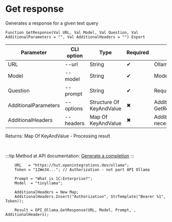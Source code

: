 ﻿---
sidebar_position: 2
description: Get response and other functions to work with Ollama in the Open Integration Package, a free open-source integration library for 1C:Enterprise 8, OneScript and CLI
keywords: [1C, 1С, 1С:Enterprise, 1С:Enterprise 8.3, API, Integration, Services, Exchange, OneScript, CLI, Ollama]
---


# Get response
 Generates a response for a given text query



`Function GetResponse(Val URL, Val Model, Val Question, Val AdditionalParameters = "", Val AdditionalHeaders = "") Export`

  | Parameter | CLI option | Type | Required | Description |
  |-|-|-|-|-|
  | URL | --url | String | &#x2714; | Ollama server URL |
  | Model | --model | String | &#x2714; | Models name |
  | Question | --prompt | String | &#x2714; | Request text |
  | AdditionalParameters | --options | Structure Of KeyAndValue | &#x2716; | Additional parameters. See GetRequestParametersStructure |
  | AdditionalHeaders | --headers | Map Of KeyAndValue | &#x2716; | Additional request headers, if necessary |

  
  Returns:  Map Of KeyAndValue - Processing result

<br/>

:::tip
Method at API documentation: [Generate a completion](https://github.com/ollama/ollama/blob/main/docs/api.md#generate-a-completion)
:::
<br/>


```bsl title="1C:Enterprise/OneScript code example"
    URL   = "https://hut.openintegrations.dev/ollama";
    Token = "12We34..."; // Authorization - not part API Ollama

    Prompt = "What is 1C:Enterprise?";
    Model  = "tinyllama";

    AdditionalHeaders = New Map;
    AdditionalHeaders.Insert("Authorization", StrTemplate("Bearer %1", Token));

    Result = OPI_Ollama.GetResponse(URL, Model, Prompt, , AdditionalHeaders);

    // With paramether

    Prompt = "Ollama is 22 years old and is busy saving the world. Respond using JSON";

    Format = OPI_Tools.JSONToStructure("
    |{
    |""type"": ""object"",
    |""properties"": {
    | ""age"": {
    | ""type"": ""integer""
    | },
    | ""available"": {
    | ""type"": ""boolean""
    | }
    |},
    |""required"": [
    | ""age"",
    | ""available""
    |]
    |}");

    AdditionalParameters = New Structure("format", Format);

    Result = OPI_Ollama.GetResponse(URL, Model, Prompt, AdditionalParameters, AdditionalHeaders);
```
 

 <Tabs>
  
    <TabItem value="bash" label="Bash" default>
        ```bash
            # JSON data can also be passed as a path to a .json file
            
            oint ollama GetResponse \
             --url "https://hut.openintegrations.dev/ollama" \
             --model "mario" \
             --prompt "How are you?" \
             --headers "{'Authorization':'***'}"
        ```
    </TabItem>
  
    <TabItem value="bat" label="CMD/Bat" default>
        ```batch
            :: JSON data can also be passed as a path to a .json file
            
            oint ollama GetResponse ^
             --url "https://hut.openintegrations.dev/ollama" ^
             --model "mario" ^
             --prompt "How are you?" ^
             --headers "{'Authorization':'***'}"
        ```
    </TabItem>
</Tabs>


```json title="Result"
{
 "model": "tinyllama",
 "created_at": "2025-10-15T10:58:21.637243648Z",
 "response": "1C:Enterprise is a leading provider of enterprise resource planning (ERP) solutions, including accounting, manufacturing, warehouse management, and supply chain management. It's also known as 1C. It provides organizations with comprehensive functionalities for managing business operations, finances, inventory, and logistics, among others.",
 "done": true,
 "done_reason": "stop",
 "context": [
  529,
  29989,
  5205,
  29989,
  29958,
  13,
  3492,
  526,
  263,
  8444,
  319,
  29902,
  20255,
  29889,
  2,
  29871,
  13,
  29966,
  29989,
  1792,
  29989,
  29958,
  13,
  5618,
  338,
  29871,
  29896,
  29907,
  29901,
  10399,
  7734,
  29973,
  2,
  29871,
  13,
  29966,
  29989,
  465,
  22137,
  29989,
  29958,
  13,
  29896,
  29907,
  29901,
  10399,
  7734,
  338,
  263,
  8236,
  13113,
  310,
  3896,
  7734,
  6503,
  18987,
  313,
  1001,
  29925,
  29897,
  6851,
  29892,
  3704,
  3633,
  292,
  29892,
  12012,
  3864,
  29892,
  1370,
  14797,
  1709,
  10643,
  29892,
  322,
  11421,
  9704,
  10643,
  29889,
  739,
  29915,
  29879,
  884,
  2998,
  408,
  29871,
  29896,
  29907,
  29889,
  739,
  8128,
  25700,
  411,
  15171,
  6270,
  13303,
  1907,
  363,
  767,
  6751,
  5381,
  6931,
  29892,
  11782,
  778,
  29892,
  11817,
  706,
  29892,
  322,
  1480,
  6765,
  29892,
  4249,
  4045,
  29889
 ],
 "total_duration": 10662800449,
 "load_duration": 1263480838,
 "prompt_eval_count": 43,
 "prompt_eval_duration": 1452195035,
 "eval_count": 75,
 "eval_duration": 7937733691
}
```
